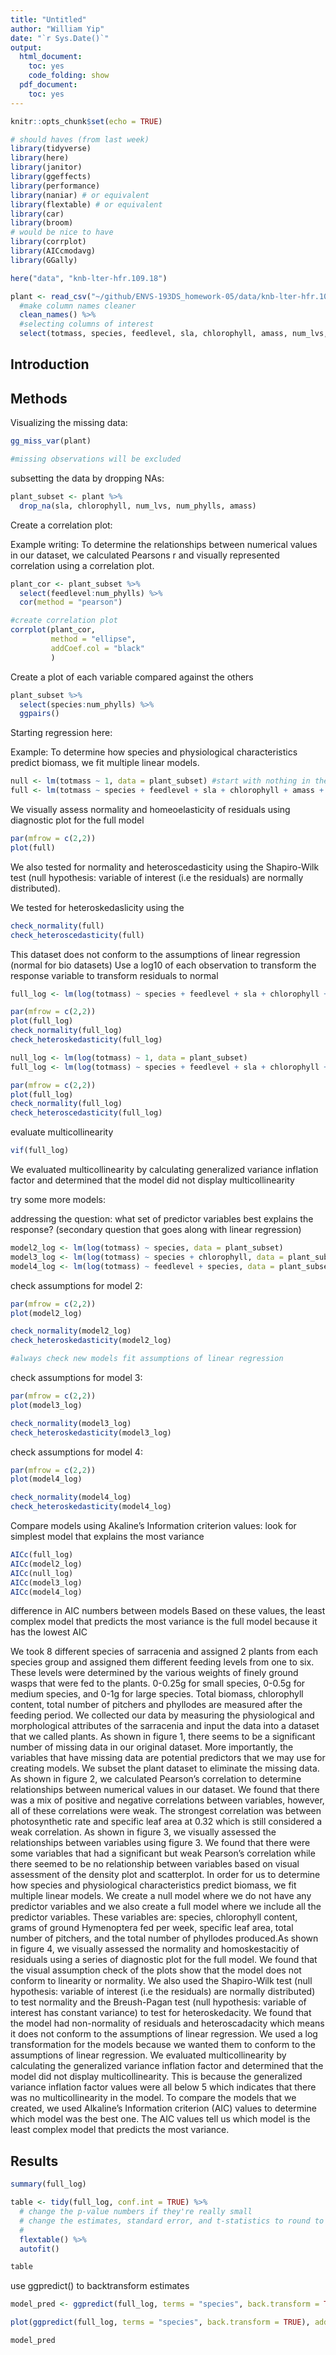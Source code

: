 ```yaml
---
title: "Untitled"
author: "William Yip"
date: "`r Sys.Date()`"
output:
  html_document:
    toc: yes
    code_folding: show
  pdf_document:
    toc: yes
---
```


```r
knitr::opts_chunk$set(echo = TRUE)
```

```r
# should haves (from last week)
library(tidyverse)
library(here)
library(janitor)
library(ggeffects)
library(performance)
library(naniar) # or equivalent
library(flextable) # or equivalent
library(car)
library(broom)
# would be nice to have
library(corrplot)
library(AICcmodavg)
library(GGally)
```


```r
here("data", "knb-lter-hfr.109.18")
```

```r
plant <- read_csv("~/github/ENVS-193DS_homework-05/data/knb-lter-hfr.109.18/hf109-01-sarracenia.csv") %>%
  #make column names cleaner
  clean_names() %>%
  #selecting columns of interest
  select(totmass, species, feedlevel, sla, chlorophyll, amass, num_lvs, num_phylls)

```
## Introduction


## Methods

Visualizing the missing data:

```r
gg_miss_var(plant)

#missing observations will be excluded
```
subsetting the data by dropping NAs:

```r
plant_subset <- plant %>%
  drop_na(sla, chlorophyll, num_lvs, num_phylls, amass)
```

Create a correlation plot:

Example writing: To determine the relationships between numerical values in our dataset, we calculated Pearsons r and visually represented correlation using a correlation plot.

```r
plant_cor <- plant_subset %>%
  select(feedlevel:num_phylls) %>%
  cor(method = "pearson")

#create correlation plot
corrplot(plant_cor, 
         method = "ellipse",
         addCoef.col = "black"
         )

```

Create a plot of each variable compared against the others

```r
plant_subset %>%
  select(species:num_phylls) %>%
  ggpairs()
```

Starting regression here:

Example: To determine how species and physiological characteristics predict biomass, we fit multiple linear models. 

```r
null <- lm(totmass ~ 1, data = plant_subset) #start with nothing in there
full <- lm(totmass ~ species + feedlevel + sla + chlorophyll + amass + num_lvs + num_phylls, data = plant_subset) #everything in there
```

We visually assess normality and homeoelasticity of residuals using diagnostic plot for the full model
```r
par(mfrow = c(2,2))
plot(full)

```

We also tested for normality and heteroscedasticity using the Shapiro-Wilk test (null hypothesis: variable of interest (i.e the residuals) are normally distributed). 

We tested for heteroskedaslicity using the 
```r
check_normality(full)
check_heteroscedasticity(full)
```

This dataset does not conform to the assumptions of linear regression (normal for bio datasets)
Use a log10 of each observation to transform the response variable to transform residuals to normal

```r
full_log <- lm(log(totmass) ~ species + feedlevel + sla + chlorophyll + amass + num_lvs + num_phylls, data = plant_subset)

par(mfrow = c(2,2))
plot(full_log)
check_normality(full_log)
check_heteroskedasticity(full_log)
```

```r
null_log <- lm(log(totmass) ~ 1, data = plant_subset)
full_log <- lm(log(totmass) ~ species + feedlevel + sla + chlorophyll + amass + num_lvs + num_phylls, data = plant_subset)

par(mfrow = c(2,2))
plot(full_log)
check_normality(full_log)
check_heteroscedasticity(full_log)

```

evaluate multicollinearity
```r
vif(full_log)
```

We evaluated multicollinearity by calculating generalized variance inflation factor and determined that the model did not display multicollinearity 

try some more models:

addressing the question: what set of predictor variables best explains the response? (secondary question that goes along with linear regression)

```r
model2_log <- lm(log(totmass) ~ species, data = plant_subset)
model3_log <- lm(log(totmass) ~ species + chlorophyll, data = plant_subset)
model4_log <- lm(log(totmass) ~ feedlevel + species, data = plant_subset)
```

check assumptions for model 2:
```r
par(mfrow = c(2,2))
plot(model2_log)

check_normality(model2_log)
check_heteroskedasticity(model2_log)

#always check new models fit assumptions of linear regression
```

check assumptions for model 3:
```r
par(mfrow = c(2,2))
plot(model3_log)

check_normality(model3_log)
check_heteroskedasticity(model3_log)
```

check assumptions for model 4:
```r
par(mfrow = c(2,2))
plot(model4_log)

check_normality(model4_log)
check_heteroskedasticity(model4_log)
```

Compare models using Akaline's Information criterion values:
look for simplest model that explains the most variance
```r
AICc(full_log)
AICc(model2_log)
AICc(null_log)
AICc(model3_log)
AICc(model4_log)

```
difference in AIC numbers between models
Based on these values, the least complex model that predicts the most variance is the full model because it has the lowest AIC

We took 8 different species of sarracenia and assigned 2 plants from each species group and assigned them different feeding levels from one to six. These levels were determined by the various weights of finely ground wasps that were fed to the plants. 0-0.25g for small species, 0-0.5g for medium species, and 0-1g for large species. Total biomass, chlorophyll content, total number of pitchers and phyllodes are measured after the feeding period. We collected our data by measuring the physiological and morphological attributes of the sarracenia and input the data into a dataset that we called plants. As shown in figure 1, there seems to be a significant number of missing data in our original dataset. More importantly, the variables that have missing data are potential predictors that we may use for creating models. We subset the plant dataset to eliminate the missing data. As shown in figure 2, we calculated Pearson’s correlation to determine relationships between numerical values in our dataset. We found that there was a mix of positive and negative correlations between variables, however, all of these correlations were weak. The strongest correlation was between photosynthetic rate and specific leaf area at 0.32 which is still considered a weak correlation. As shown in figure 3, we visually assessed the relationships between variables using figure 3. We found that there were some variables that had a significant but weak Pearson’s correlation while there seemed to be no relationship between variables based on visual assessment of the density plot and scatterplot. In order for us to determine how species and physiological characteristics predict biomass, we fit multiple linear models. We create a null model where we do not have any predictor variables and we also create a full model where we include all the predictor variables. These variables are: species, chlorophyll content, grams of ground Hymenoptera fed per week, specific leaf area, total number of pitchers, and the total number of phyllodes produced.As shown in figure 4, we visually assessed the normality and homoskestacitiy of residuals using a series of diagnostic plot for the full model.  We found that the visual assumption check of the plots show that the model does not conform to linearity or normality. We also used the Shapiro-Wilk test (null hypothesis: variable of interest (i.e the residuals) are normally distributed) to test normality and the Breush-Pagan test (null hypothesis: variable of interest has constant variance) to test for heteroskedacity. We found that the model had non-normality of residuals and heteroscadacity which means it does not conform to the assumptions of linear regression. We used a log transformation for the models because we wanted them to conform to the assumptions of linear regression. We evaluated multicollinearity by calculating the generalized variance inflation factor and determined that the model did not display multicollinearity. This is because the generalized variance inflation factor values were all below 5 which indicates that there was no multicollinearity in the model. To compare the models that we created, we used Alkaline’s Information criterion (AIC) values to determine which model was the best one. The AIC values tell us which model is the least complex model that predicts the most variance. 

 
## Results


```r
summary(full_log)

table <- tidy(full_log, conf.int = TRUE) %>%
  # change the p-value numbers if they're really small
  # change the estimates, standard error, and t-statistics to round to _ digits
  # 
  flextable() %>%
  autofit()

table 
```

use ggpredict() to backtransform estimates
```r
model_pred <- ggpredict(full_log, terms = "species", back.transform = TRUE)

plot(ggpredict(full_log, terms = "species", back.transform = TRUE), add.data = TRUE)

model_pred
```

